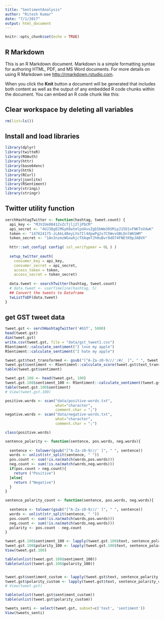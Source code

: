 ```yaml
---
title: "SentimentAnalysis"
author: "Ritesh Kumar"
date: "7/1/2017"
output: html_document
---
```


```r
knitr::opts_chunk$set(echo = TRUE)
```

## R Markdown

This is an R Markdown document. Markdown is a simple formatting syntax for authoring HTML, PDF, and MS Word documents. For more details on using R Markdown see <http://rmarkdown.rstudio.com>.

When you click the **Knit** button a document will be generated that includes both content as well as the output of any embedded R code chunks within the document. You can embed an R code chunk like this:

## Clear workspace by deleting all variables
```r
rm(list=ls())
```
## Install and load libraries
```r
library(dplyr)
library(twitteR)
library(ROAuth)
library(httr)
library(base64enc)
library(httk)
library(RCurl)
library(jsonlite)
library(RSentiment)
library(stringi)
library(stringr)
```
## Twitter utility function
```r
serchHashtagTwitter <- function(hashtag, tweet.count) {
  api_key <- "MJV2Ue0841ZvZcTjlj2ljPbCM"
  api_secret <- "4UJ38gECMGyK6wtmlpd4vxZgb5bWm30SMipJ15D1vFNKToVdwK"
  token <- "147624175-zLAkL4BeyLYo7Il4dpwPg2x7C5WvvGBLOnlW6SWM"
  token_secret <- "1An3nzmzWGxwhjcTXAqmTJhHuBvr8dO74FNEtK9pJABVX"
  
  httr::set_config( config( ssl_verifypeer = 0L ) )
  
  setup_twitter_oauth(
    consumer_key = api_key,
    consumer_secret = api_secret,
    access_token = token,
    access_secret = token_secret)
  
  data.tweet <- searchTwitter(hashtag, tweet.count)
  # data.tweet <- userTimeline(hashtag, 5)
  ## Convert the tweets to Dataframe
  twListToDF(data.tweet)
}
```
## get GST tweet data
```r
tweet.gst <- serchHashtagTwitter('#GST', 5000)
head(tweet.gst)
dim(tweet.gst)
write.csv(tweet.gst, file = "data/gst_tweet1.csv")
RSentiment::calculate_sentiment("I love my apple")
RSentiment::calculate_sentiment("I hate my apple")

tweet.gst$text_transformed <- gsub("[^A-Za-z0-9///'/#/_ ]", " ", tweet.gst$text)
tweet.gst$sentiment <- RSentiment::calculate_score(tweet.gst$text_transformed)
table(tweet.gst$sentiment)

tweet.gst.100 <- head(tweet.gst, 100)
tweet.gst.100$sentiment_100 <- RSentiment::calculate_sentiment(tweet.gst.100$text)
table(tweet.gst.100$sentiment)
# View(tweet.gst.100)

positive.words <- scan("data/positive-words.txt", 
                       what="character",
                       comment.char = ";")
negative.words <- scan("data/negative-words.txt", 
                       what="character",
                       comment.char = ";")

class(positive.words)

```
```r
sentence_polarity <- function(sentence, pos.words, neg.words){
  
  sentence <- tolower(gsub("[^A-Za-z0-9///' ]", " ", sentence))
  words <- unlist(str_split(sentence, " "))
  pos.count <- sum(!is.na(match(words,pos.words)))
  neg.count <- sum(!is.na(match(words,neg.words)))
  if(pos.count > neg.count){
    return ("Positive")
  }else{
    return ("Negative")
  }
}

sentence_polarity_count <- function(sentence, pos.words, neg.words){
  
  sentence <- tolower(gsub("[^A-Za-z0-9///' ]", " ", sentence))
  words <- unlist(str_split(sentence, " "))
  pos.count <- sum(!is.na(match(words,pos.words)))
  neg.count <- sum(!is.na(match(words,neg.words)))
  polarity <- pos.count - neg.count
}

tweet.gst.100$sentiment_100 <- lapply(tweet.gst.100$text, sentence_polarity, positive.words,negative.words)
tweet.gst.100$polarity_100 <- lapply(tweet.gst.100$text, sentence_polarity_count, positive.words,negative.words)
View(tweet.gst.100)

table(unlist(tweet.gst.100$sentiment_100))
table(unlist(tweet.gst.100$polarity_100))


tweet.gst$sentiment_custom <- lapply(tweet.gst$text, sentence_polarity, positive.words,negative.words)
tweet.gst$polarity_custom <- lapply(tweet.gst$text, sentence_polarity_count, positive.words,negative.words)
# View(tweet.gst)

table(unlist(tweet.gst$sentiment_custom))
table(unlist(tweet.gst$polarity_custom))

tweets_senti <- select(tweet.gst, subset=c('text', 'sentiment'))
View(tweets_senti)
```

